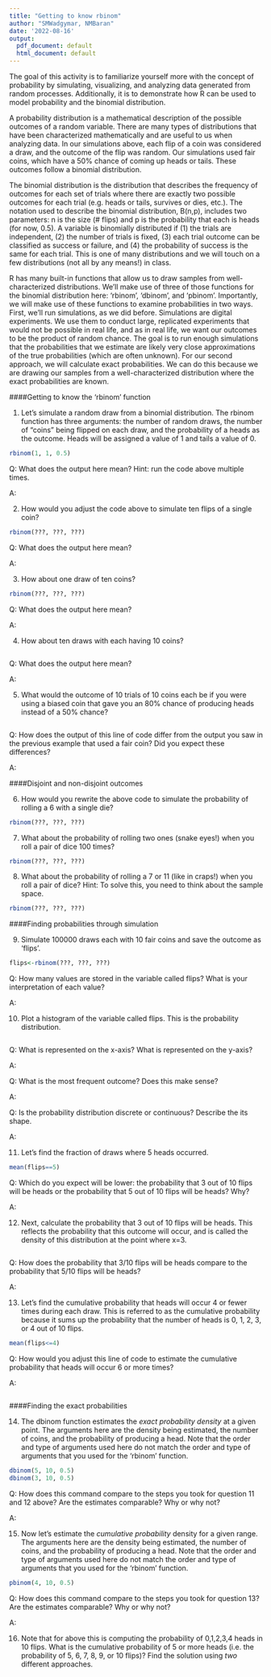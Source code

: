 ```yaml
---
title: "Getting to know rbinom"
author: "SMWadgymar, NMBaran"
date: '2022-08-16'
output:
  pdf_document: default
  html_document: default
---
```


The goal of this activity is to familiarize yourself more with the concept of probability by simulating, visualizing, and analyzing data generated from random processes. Additionally, it is to demonstrate how R can be used to model probability and the binomial distribution.

A probability distribution is a mathematical description of the possible outcomes of a random variable. There are many types of distributions that have been characterized mathematically and are useful to us when analyzing data. In our simulations above, each flip of a coin was considered a draw, and the outcome of the flip was random. Our simulations used fair coins, which have a 50% chance of coming up heads or tails. These outcomes follow a binomial distribution.  

The binomial distribution is the distribution that describes the frequency of outcomes for each set of trials where there are exactly two possible outcomes for each trial (e.g. heads or tails, survives or dies, etc.).  The notation used to describe the binomial distribution, B(n,p), includes two parameters: n is the size (# flips) and p is the probability that each is heads (for now, 0.5).  A variable is binomially distributed if (1) the trials are independent, (2) the number of trials is fixed, (3) each trial outcome can be classified as success or failure, and (4) the probability of success is the same for each trial. This is one of many distributions and we will touch on a few distributions (not all by any means!) in class. 

R has many built-in functions that allow us to draw samples from well-characterized distributions.  We’ll make use of three of those functions for the binomial distribution here: ‘rbinom’, ‘dbinom’, and ‘pbinom’. Importantly, we will make use of these functions to examine probabilities in two ways. First, we’ll run simulations, as we did before. Simulations are digital experiments. We use them to conduct large, replicated experiments that would not be possible in real life, and as in real life, we want our outcomes to be the product of random chance. The goal is to run enough simulations that the probabilities that we estimate are likely very close approximations of the true probabilities (which are often unknown). For our second approach, we will calculate exact probabilities. We can do this because we are drawing our samples from a well-characterized distribution where the exact probabilities are known.



####Getting to know the 'rbinom' function

1) Let's simulate a random draw from a binomial distribution.  The rbinom function has three arguments: the number of random draws, the number of "coins" being flipped on each draw, and the probability of a heads as the outcome.  Heads will be assigned a value of 1 and tails a value of 0.

```r
rbinom(1, 1, 0.5)
```

Q: What does the output here mean? Hint: run the code above multiple times.

A:


2) How would you adjust the code above to simulate ten flips of a single coin?

```r
rbinom(???, ???, ???)
```

Q: What does the output here mean?

A:


3) How about one draw of ten coins?

```r
rbinom(???, ???, ???)
```

Q: What does the output here mean?

A:


4) How about ten draws with each having 10 coins?

```r

```

Q: What does the output here mean?

A: 


5) What would the outcome of 10 trials of 10 coins each be if you were using a biased coin that gave you an 80% chance of producing heads instead of a 50% chance?

```r

```

Q: How does the output of this line of code differ from the output you saw in the previous example that used a fair coin?  Did you expect these differences?

A:



####Disjoint and non-disjoint outcomes

6) How would you rewrite the above code to simulate the probability of rolling a 6 with a single die?

```r
rbinom(???, ???, ???)
```

7) What about the probability of rolling two ones (snake eyes!) when you roll a pair of dice 100 times? 

```r
rbinom(???, ???, ???)
```


8) What about the probability of rolling a 7 or 11 (like in craps!) when you roll a pair of dice? Hint: To solve this, you need to think about the sample space.
  
```r
rbinom(???, ???, ???)
```



####Finding probabilities through simulation

9) Simulate 100000 draws each with 10 fair coins and save the outcome as 'flips'.

```r
flips<-rbinom(???, ???, ???)
```

Q: How many values are stored in the variable called flips?  What is your interpretation of each value?

A: 


10) Plot a histogram of the variable called flips. This is the probability distribution.

```r

```

Q: What is represented on the x-axis? What is represented on the y-axis? 

A: 


Q: What is the most frequent outcome? Does this make sense?

A: 


Q: Is the probability distribution discrete or continuous? Describe the its shape. 

A: 


11) Let's find the fraction of draws where 5 heads occurred.

```r
mean(flips==5)
```

Q: Which do you expect will be lower: the probability that 3 out of 10 flips will be heads or the probability that 5 out of 10 flips will be heads?  Why?  

A: 


12) Next, calculate the probability that 3 out of 10 flips will be heads.  This reflects the probability that this outcome will occur, and is called the density of this distribution at the point where x=3.

```r

```

Q: How does the probability that 3/10 flips will be heads compare to the probability that 5/10 flips will be heads?

A: 


13) Let's find the cumulative probability that heads will occur 4 or fewer times during each draw.  This is referred to as the cumulative probability because it sums up the probability that the number of heads is 0, 1, 2, 3, or 4 out of 10 flips.

```r
mean(flips<=4)
```

Q: How would you adjust this line of code to estimate the cumulative probability that heads will occur 6 or more times?

A:


```r

```


####Finding the exact probabilities

14) The dbinom function estimates the *exact probability density* at a given point.  The arguments here are the density being estimated, the number of coins, and the probability of producing a head.  Note that the order and type of arguments used here do not match the order and type of arguments that you used for the 'rbinom' function.

```r
dbinom(5, 10, 0.5)
dbinom(3, 10, 0.5)
```

Q: How does this command compare to the steps you took for question 11 and 12 above?  Are the estimates comparable?  Why or why not?

A: 


15) Now let's estimate the *cumulative probability* density for a given range.  The arguments here are the density being estimated, the number of coins, and the probability of producing a head.  Note that the order and type of arguments used here do not match the order and type of arguments that you used for the 'rbinom' function.

```r
pbinom(4, 10, 0.5)
```

Q: How does this command compare to the steps you took for question 13?  Are the estimates comparable?  Why or why not?

A: 


16) Note that for above this is computing the probability of 0,1,2,3,4 heads in 10 flips. What is the cumulative probability of 5 or more heads (i.e. the probability of 5, 6, 7, 8, 9, or 10 flips)? Find the solution using *two* different approaches.

```r

```